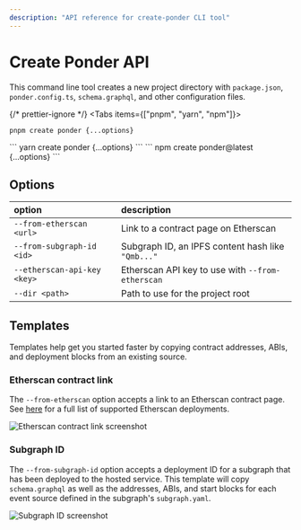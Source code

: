 ```yaml
---
description: "API reference for create-ponder CLI tool"
---
```



# Create Ponder API

This command line tool creates a new project directory with `package.json`, `ponder.config.ts`, `schema.graphql`, and other configuration files.

{/* prettier-ignore */}
<Tabs items={["pnpm", "yarn", "npm"]}>
  <Tab>
```
pnpm create ponder {...options}
```
</Tab>
  <Tab>
```
yarn create ponder {...options}
```
</Tab>
  <Tab>
```
npm create ponder@latest {...options}
```
</Tab>
</Tabs>

## Options

| option                      | description                                       |
| :-------------------------- | :------------------------------------------------ |
| `--from-etherscan <url>`    | Link to a contract page on Etherscan              |
| `--from-subgraph-id <id>`   | Subgraph ID, an IPFS content hash like `"Qmb..."` |
| `--etherscan-api-key <key>` | Etherscan API key to use with `--from-etherscan`  |
| `--dir <path>`              | Path to use for the project root                  |

## Templates

Templates help get you started faster by copying contract addresses, ABIs, and deployment blocks from an existing source.

### Etherscan contract link

The `--from-etherscan` option accepts a link to an Etherscan contract page. See [here](https://github.com/0xOlias/ponder/blob/main/packages/create-ponder/src/helpers/getEtherscanChainId.ts) for a full list of supported Etherscan deployments.

![Etherscan contract link screenshot](/etherscan-link.png)

### Subgraph ID

The `--from-subgraph-id` option accepts a deployment ID for a subgraph that has been deployed to the hosted service. This template will copy `schema.graphql` as well as the addresses, ABIs, and start blocks for each event source defined in the subgraph's `subgraph.yaml`.

![Subgraph ID screenshot](/subgraph-id.png)
